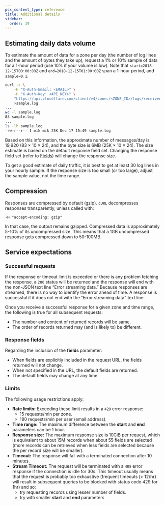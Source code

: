 ```yaml
---
pcx_content_type: reference
title: Additional details
sidebar:
  order: 19
---
```


## Estimating daily data volume

To estimate the amount of data for a zone per day (the number of log lines and the amount of bytes they take up), request a 1% or 10% sample of data for a 1-hour period (use 10% if your volume is low). Note that `start=2018-12-15T00:00:00Z` and `end=2018-12-15T01:00:00Z` span a 1-hour period, and `sample=0.1`.

```bash
curl -s \
    -H "X-Auth-Email: <EMAIL>" \
    -H "X-Auth-Key: <API_KEY>" \
    "https://api.cloudflare.com/client/v4/zones/<ZONE_ID>/logs/received?start=2018-12-15T00:00:00Z&end=2018-12-15T01:00:00Z&sample=0.1" \
    >sample.log
...
wc -l sample.log
83 sample.log
...
ls -lh sample.log
-rw-r--r-- 1 mik mik 25K Dec 17 15:49 sample.log
```

Based on this information, the approximate number of messages/day is 19,920 (83 × 10 × 24), and the byte size is 6MB (25K × 10 × 24). The size estimate is based on the default response field set. Changing the response field set (refer to [Fields](/logs/logpull/requesting-logs/#fields)) will change the response size.

To get a good estimate of daily traffic, it is best to get at least 30 log lines in your hourly sample. If the response size is too small (or too large), adjust the sample value, not the time range.

## Compression

Responses are compressed by default (gzip). `cURL` decompresses responses transparently, unless called with:

`-H "accept-encoding: gzip"`

In that case, the output remains gzipped. Compressed data is approximately 5-10% of its uncompressed size. This means that a 1GB uncompressed response gets compressed down to 50-100MB.

## Service expectations

### Successful requests

If the response or timeout limit is exceeded or there is any problem fetching the response, a `200` status will be returned and the response will end with the non-JSON text line “Error streaming data.” Because responses are streamed, there is no way to identify the error ahead of time. A response is successful if it does not end with the “Error streaming data" text line.

Once you receive a successful response for a given zone and time range, the following is true for all subsequent requests:

- The number and content of returned records will be same.
- The order of records returned may (and is likely to) be different.

### Response fields

Regarding the inclusion of the **fields** parameter:

- When fields are explicitly included in the request URL, the fields returned will not change.
- When not specified in the URL, the default fields are returned.
- The default fields may change at any time.

### Limits

The following usage restrictions apply:

- **Rate limits:** Exceeding these limit results in a `429` error response:
  - 15 requests/min per zone.
  - 180 requests/min per user (email address).
- **Time range:** The maximum difference between the **start** and **end** parameters can be 1 hour.
- **Response size:** The maximum response size is 10GiB per request, which is equivalent to about 15M records when about 55 fields are selected (more records can be retrieved when less fields are selected because the per record size will be smaller).
- **Timeout:** The response will fail with a terminated connection after 10 minutes.
- **Stream Timeout:** The request will be terminated with a `408` error response if the connection is idle for 30s. This timeout usually means that the request is probably too exhaustive (frequent timeouts (> 12/hr) will result in subsequent queries to be blocked with status code 429 for 1hr) and so:
  - try requesting records using lesser number of fields.
  - try with smaller **start** and **end** parameters.
